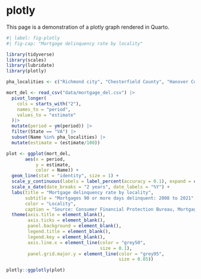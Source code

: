 # plotly

This page is a demonstration of a plotly graph rendered in Quarto.

```r
#| label: fig-plotly
#| fig-cap: "Mortgage delinquency rate by locality"

library(tidyverse)
library(scales)
library(lubridate)
library(plotly)

pha_localities <- c("Richmond city", "Chesterfield County", "Hanover County", "Henrico County")

mort_del <- read_csv("data/mortgage_del.csv") |> 
  pivot_longer(
    cols = starts_with("2"),
    names_to = "period",
    values_to = "estimate"
  )|> 
  mutate(period = ym(period)) |> 
  filter(State == "VA") |> 
  subset(Name %in% pha_localities) |> 
  mutate(estimate = (estimate/100))

plot <- ggplot(mort_del,
       aes(x = period,
           y = estimate,
           color = Name)) +
  geom_line(stat = "identity", size = 1) +
  scale_y_continuous(labels = label_percent(accuracy = 0.1), expand = c(0,0), limits = c(0,0.055)) +
  scale_x_date(date_breaks = "2 years", date_labels = "%Y") +
  labs(title = "Mortgage delinquency rate by locality",
       subtitle = "Mortgages 90 or more days delinquent: 2008 to 2021",
       color = "Locality",
       caption = "Source: Consumer Financial Protection Bureau, Mortgage Performance Trends.") +
  theme(axis.title = element_blank(),
        axis.ticks = element_blank(),
        panel.background = element_blank(),
        legend.title = element_blank(),
        legend.key = element_blank(),
        axis.line.x = element_line(color = "grey50",
                                   size = 0.1),
        panel.grid.major.y = element_line(color = "grey95",
                                          size = 0.05))

plotly::ggplotly(plot) 

```
